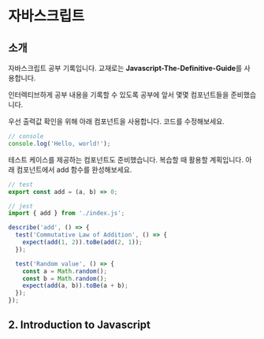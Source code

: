 # 자바스크립트

## 소개

자바스크립트 공부 기록입니다. 교재로는 **Javascript-The-Definitive-Guide**를 사용합니다.

인터렉티브하게 공부 내용을 기록할 수 있도록 공부에 앞서 몇몇 컴포넌트들을 준비했습니다.

우선 출력값 확인을 위해 아래 컴포넌트을 사용합니다. 코드를 수정해보세요.

```js
// console
console.log('Hello, world!');
```

테스트 케이스를 제공하는 컴포넌트도 준비했습니다. 복습할 때 활용할 계획입니다. 아래 컴포넌트에서 add 함수를 완성해보세요.

```js
// test
export const add = (a, b) => 0;

// jest
import { add } from './index.js';

describe('add', () => {
  test('Commutative Law of Addition', () => {
    expect(add(1, 2)).toBe(add(2, 1));
  });

  test('Random value', () => {
    const a = Math.random();
    const b = Math.random();
    expect(add(a, b)).toBe(a + b);
  });
});
```

## 2. Introduction to Javascript
